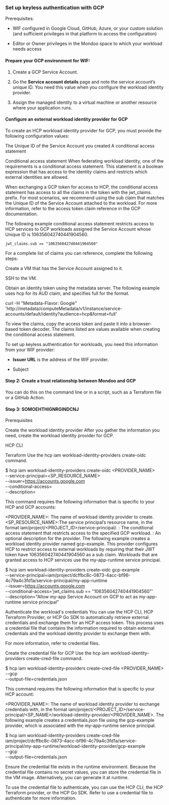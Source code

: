 ### Set up keyless authentication with GCP

Prerequisites:

- WIF configured in Google Cloud, GitHub, Azure, or your custom solution (and sufficient privileges in that platform to access the configuration)

- Editor or Owner privileges in the Mondoo space to which your workload needs access

#### Prepare your GCP environment for WIF:

1. Create a GCP Service Account.

2. Go the **Service account details** page and note the service account’s unique ID. You need this value when you configure the workload identity provider.

3. Assign the managed identity to a virtual machine or another resource where your application runs.

#### Configure an external workload identity provider for GCP

To create an HCP workload identity provider for GCP, you must provide the following configuration values:

The Unique ID of the Service Account you created
A conditional access statement

Conditional access statement
When federating workload identity, one of the requirements is a conditional access statement. This statement is a boolean expression that has access to the identity claims and restricts which external identities are allowed.

When exchanging a GCP token for access to HCP, the conditional access statement has access to all the claims in the token with the jwt_claims. prefix. For most scenarios, we recommend using the sub claim that matches the Unique ID of the Service Account attached to the workload. For more information, refer to the access token claim reference in the GCP documentation.

The following example conditional access statement restricts access to HCP services to GCP workloads assigned the Service Account whose Unique ID is 106356042740441904560.

`jwt_claims.sub == "106356042740441904560"`

For a complete list of claims you can reference, complete the following steps:

Create a VM that has the Service Account assigned to it.

SSH to the VM.

Obtain an identity token using the metadata server. The following example uses hcp for its AUD claim, and specifies full for the format.

curl -H "Metadata-Flavor: Google" \
'http://metadata/computeMetadata/v1/instance/service-accounts/default/identity?audience=hcp&format=full'

To view the claims, copy the access token and paste it into a browser-based token decoder. The claims listed are values available when creating the conditional access statement.









To set up keyless authentication for workloads, you need this information from your WIF provider:

- **Issuer URL** is the address of the WIF provider.

- Subject



#### Step 2: Create a trust relationship between Mondoo and GCP

You can do this on the command line or in a script, such as a Terraform file or a GitHub Action.



#### Step 3: SOMOEHTHIGNRGINDCNJ



Prerequisites



Create the workload identity provider
After you gather the information you need, create the workload identity provider for GCP.


HCP CLI

Terraform
Use the hcp iam workload-identity-providers create-oidc command.

$ hcp iam workload-identity-providers create-oidc <PROVIDER_NAME> \
  --service-principal=<SP_RESOURCE_NAME> \
  --issuer=https://accounts.google.com \
  --conditional-access=<CONDITION> \
  --description=<DESCRIPTION>

This command requires the following information that is specific to your HCP and GCP accounts:

<PROVIDER_NAME>: The name of workload identity provider to create.
<SP_RESOURCE_NAME>:The service principal’s resource name, in the format iam/project/<PROJECT_ID>/service-principal/<NAME>.
<CONDITION>: The conditional access statement that restricts access to the specified GCP workload.
<DESCRIPTION>: An optional description for the provider.
The following example creates a workload identity provider named gcp-example. This provider configures HCP to restrict access to external workloads by requiring that their JWT token have 106356042740441904560 as a sub claim. Workloads that are granted access to HCP services use the my-app-runtime service principal.

$ hcp iam workload-identity-providers create-oidc gcp-example \
  --service-principal=iam/project/dcffbc8c-0873-4acc-bf96-4c79a4c3fd1a/service-principal/my-app-runtime \
  --issuer=https://accounts.google.com \
  --conditional-access='jwt_claims.sub == "106356042740441904560"' \
  --description="Allow my-app Service Account on GCP to act as my-app-runtime service principal"

Authenticate the workload's credentials
You can use the HCP CLI, HCP Terraform Provider, or HCP Go SDK to automatically retrieve external credentials and exchange them for an HCP access token. This process uses a credential file that contains the information required to obtain external credentials and the workload identity provider to exchange them with.

For more information, refer to credential files.

Create the credential file for GCP
Use the hcp iam workload-identity-providers create-cred-file command.

$ hcp iam workload-identity-providers create-cred-file <PROVIDER_NAME> \
  --gcp \
  --output-file=credentials.json

This command requires the following information that is specific to your HCP account:

<PROVIDER_NAME>: The name of workload identity provider to exchange credentials with, in the format iam/project/<PROJECT_ID>/service-principal/<SP_NAME>/workload-identity-provider/<PROVIDER_NAME>.
The following example creates a credentials.json file using the gcp-example provider, which is associated with the my-app-runtime service principal.

$ hcp iam workload-identity-providers create-cred-file \
  iam/project/dcffbc8c-0873-4acc-bf96-4c79a4c3fd1a/service-principal/my-app-runtime/workload-identity-provider/gcp-example \
  --gcp \
  --output-file=credentials.json

Ensure the credential file exists in the runtime environment. Because the credential file contains no secret values, you can store the credential file in the VM image. Alternatively, you can generate it at runtime.

To use the credential file to authenticate, you can use the HCP CLI, the HCP Terraform provider, or the HCP Go SDK. Refer to use a credential file to authenticate for more information.
